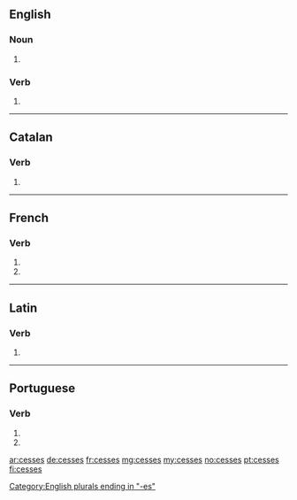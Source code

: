 {{also|cessés}}
==English==

===Noun===
{{head|en|noun plural form}}

# {{plural of|cess|lang=en}}

===Verb===
{{head|en|verb form}}

# {{en-third-person singular of|cess}}

[[Category:English plurals ending in "-es"]]

----

==Catalan==

===Verb===
{{head|ca|verb form}}

# {{ca-verb form of|p=2|n=sg|t=pres|m=ind|cessar}}

----

==French==

===Verb===
{{fr-verb-form}}

# {{inflection of|cesser||2|s|pres|indc|lang=fr}}
# {{inflection of|cesser||2|s|pres|subj|lang=fr}}

----

==Latin==

===Verb===
{{la-verb-form|cessēs}}

# {{inflection of|cessō||2|s|pres|actv|subj|lang=la}}

----

==Portuguese==

===Verb===
{{pt-verb-form}}

# {{pt-verb form of|cessar|ar|subjunctive|present|singular|second}}
# {{pt-verb form of|cessar|ar|imperative|negative|singular|second}}

[[ar:cesses]]
[[de:cesses]]
[[fr:cesses]]
[[mg:cesses]]
[[my:cesses]]
[[no:cesses]]
[[pt:cesses]]
[[fi:cesses]]